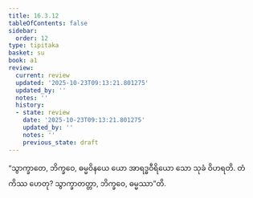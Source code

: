 ```yaml
---
title: 16.3.12
tableOfContents: false
sidebar:
  order: 12
type: tipitaka
basket: su
book: a1
review:
  current: review
  updated: '2025-10-23T09:13:21.801275'
  updated_by: ''
  notes: ''
  history:
  - state: review
    date: '2025-10-23T09:13:21.801275'
    updated_by: ''
    notes: ''
    previous_state: draft
---
```



<ReviewStatus review={frontmatter.review} showDetails={true} />

<HypothesisAnnotation frontmatter={frontmatter} />

<DynamicBreadcrumb />

<Division number="319" book="a1" e="ch" v="15" p="36">

<Paragraph number="408" book="a1">
“သွာက္ခာတေ, ဘိက္ခဝေ, ဓမ္မဝိနယေ ယော အာရဒ္ဓဝီရိယော သော သုခံ ဝိဟရတိ. တံ ကိဿ ဟေတု? သွာက္ခာတတ္တာ, ဘိက္ခဝေ, ဓမ္မဿာ”တိ.
</Paragraph>
</Division>